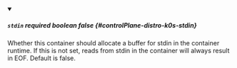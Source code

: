 
<details className="config-field" data-expandable="false" open>
<summary>

##### `stdin` <span className="config-field-required" data-required="false">required</span> <span className="config-field-type">boolean</span> <span className="config-field-default">false</span> <span className="config-field-enum"></span> {#controlPlane-distro-k0s-stdin}

Whether this container should allocate a buffer for stdin in the container runtime. If this
is not set, reads from stdin in the container will always result in EOF.
Default is false.

</summary>



</details>
